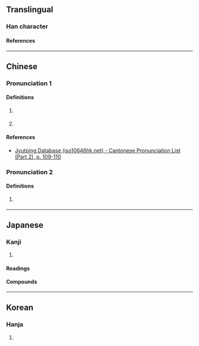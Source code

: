 {{character info}}
{{character info|0xfa8a}}
==Translingual==

===Han character===
{{Han char|rn=61|rad=心|as=11|sn=14|four=|canj=PGSK,PQSK|ids=⿰忄敖}}

====References====
{{Han ref|kx=0399.080|dkj=11106|dj=0738.250|hdz=42335.090|uh=6160|ud=24928}}
{{Han ref|uh=FA8A}}

----

==Chinese==
{{zh-forms}}

===Pronunciation 1===
{{zh-pron
|m=ào
|c=ngou6,ou6
|mn=qz:ngō͘/xm,zz:gō
|mc=
|oc=
|ma=
|cat=a,v
}}

====Definitions====
{{zh-hanzi}}

# {{lb|zh|literary}} {{zh-alt-form|傲|[[arrogant]]; [[haughty]]}}
# {{lb|zh|literary}} {{zh-alt-form|傲|to [[despise]]; to [[look down on]]}}

====References====
* [http://www.iso10646hk.net/jp/document/download.jsp Jyutping Database (iso10646hk.net) - Cantonese Pronunciation List (Part 2), p. 109-110]

===Pronunciation 2===
{{zh-pron
|m=áo
}}

====Definitions====
{{zh-hanzi}}

# {{zh-hg}} {{zh-only|慠慠|[[worried]] [[mind]]}}

----

==Japanese==

===Kanji===
{{ja-kanji|grade=|rs=心11}}

# {{rfdef|ja|sort=心11}}

====Readings====
{{ja-readings
|goon=ごう<がう
|kanon=ごう<がう
|kun=うれえる, おご-る
}}

====Compounds====
{{col2-u|ja
|{{ja-r|慠%慢|ごう%まん}} ({{ja-r|敖%慢|ごう%まん|rom=-}}, {{ja-r|傲%慢|ごう%まん|rom=-}})
|{{ja-r|驕%慠|きょう%ごう}} ({{ja-r|驕%敖|きょう%ごう|rom=-}}, {{ja-r|驕%傲|きょう%ごう|rom=-}})
|{{ja-r|怠%慠|たい%ごう}} ({{ja-r|怠%敖|たい%ごう|rom=-}}, {{ja-r|怠%傲|たい%ごう|rom=-}})
}}

----

==Korean==

===Hanja===
{{ko-hanja|hangeul=오|eumhun=|rv=o|mr=o|y=o}}

# {{rfdef|ko|sort=心11}}